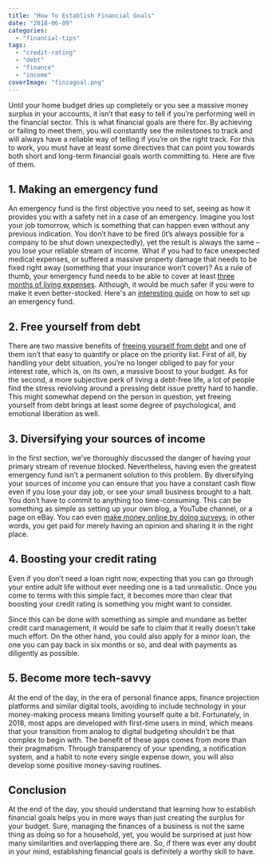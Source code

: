 ```yaml
---
title: "How To Establish Financial Goals"
date: "2018-06-09"
categories: 
  - "financial-tips"
tags: 
  - "credit-rating"
  - "debt"
  - "finance"
  - "income"
coverImage: "finzagoal.png"
---
```


Until your home budget dries up completely or you see a massive money surplus in your accounts, it isn’t that easy to tell if you’re performing well in the financial sector. This is what financial goals are there for. By achieving or failing to meet them, you will constantly see the milestones to track and will always have a reliable way of telling if you’re on the right track. For this to work, you must have at least some directives that can point you towards both short and long-term financial goals worth committing to. Here are five of them.

## 1\. Making an emergency fund

An emergency fund is the first objective you need to set, seeing as how it provides you with a safety net in a case of an emergency. Imagine you lost your job tomorrow, which is something that can happen even without any previous indication. You don’t have to be fired (it’s always possible for a company to be shut down unexpectedly), yet the result is always the same – you lose your reliable stream of income. What if you had to face unexpected medical expenses, or suffered a massive property damage that needs to be fixed right away (something that your insurance won’t cover)? As a rule of thumb, your emergency fund needs to be able to cover at least [three months of living expenses](https://investor.vanguard.com/emergency-fund/amount). Although, it would be much safer if you were to make it even better-stocked. Here's an [interesting guide](https://www.creditcards.com/credit-card-news/emergency-funds-for-retirees.php) on how to set up an emergency fund.

## 2\. Free yourself from debt

There are two massive benefits of [freeing yourself from debt](/3-strategies-eliminate-credit-card-debt/) and one of them isn’t that easy to quantify or place on the priority list. First of all, by handling your debt situation, you’re no longer obliged to pay for your interest rate, which is, on its own, a massive boost to your budget. As for the second, a more subjective perk of living a debt-free life, a lot of people find the stress revolving around a pressing debt issue pretty hard to handle. This might somewhat depend on the person in question, yet freeing yourself from debt brings at least some degree of psychological, and emotional liberation as well.

## 3\. Diversifying your sources of income

In the first section, we’ve thoroughly discussed the danger of having your primary stream of revenue blocked. Nevertheless, having even the greatest emergency fund isn’t a permanent solution to this problem. By diversifying your sources of income you can ensure that you have a constant cash flow even if you lose your day job, or see your small business brought to a halt. You don’t have to commit to anything too time-consuming. This can be something as simple as setting up your own blog, a YouTube channel, or a page on eBay. You can even [make money online by doing surveys](https://www.opinionworld.com.au/); in other words, you get paid for merely having an opinion and sharing it in the right place.

## 4\. Boosting your credit rating

Even if you don’t need a loan right now, expecting that you can go through your entire adult life without ever needing one is a tad unrealistic. Once you come to terms with this simple fact, it becomes more than clear that boosting your credit rating is something you might want to consider.

Since this can be done with something as simple and mundane as better credit card management, it would be safe to claim that it really doesn’t take much effort. On the other hand, you could also apply for a minor loan, the one you can pay back in six months or so, and deal with payments as diligently as possible.

## 5\. Become more tech-savvy

At the end of the day, in the era of personal finance apps, finance projection platforms and similar digital tools, avoiding to include technology in your money-making process means limiting yourself quite a bit. Fortunately, in 2018, most apps are developed with first-time users in mind, which means that your transition from analog to digital budgeting shouldn’t be that complex to begin with. The benefit of these apps comes from more than their pragmatism. Through transparency of your spending, a notification system, and a habit to note every single expense down, you will also develop some positive money-saving routines.

## Conclusion

At the end of the day, you should understand that learning how to establish financial goals helps you in more ways than just creating the surplus for your budget. Sure, managing the finances of a business is not the same thing as doing so for a household, yet, you would be surprised at just how many similarities and overlapping there are. So, if there was ever any doubt in your mind, establishing financial goals is definitely a worthy skill to have.
